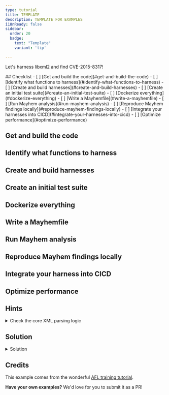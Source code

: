 ```yaml
---
type: tutorial
title: TEMPLATE
description: TEMPLATE FOR EXAMPLES
i18nReady: false
sidebar: 
  order: 20
  badge: 
    text: "Template"
    variant: 'tip'

---
```



<Lede> Let's harness libxml2 and find CVE-2015-8317! </Lede>

<Box icon='check-list'>
## Checklist
<Checklist>
- [ ] [Get and build the code](#get-and-build-the-code)
- [ ] [Identify what functions to harness](#identify-what-functions-to-harness)
- [ ] [Create and build harnesses](#create-and-build-harnesses)
- [ ] [Create an initial test suite](#create-an-initial-test-suite)
- [ ] [Dockerize everything](#dockerize-everything)
- [ ] [Write a Mayhemfile](#write-a-mayhemfile)
- [ ] [Run Mayhem analysis](#run-mayhem-analysis)
- [ ] [Reproduce Mayhem findings locally](#reproduce-mayhem-findings-locally)
- [ ] [Integrate your harnesses into CICD](#integrate-your-harnesses-into-cicd)
- [ ] [Optimize performance](#optimize-performance)
</Checklist>

</Box>

## Get and build the code
## Identify what functions to harness
## Create and build harnesses 
## Create an initial test suite 
## Dockerize everything
## Write a Mayhemfile
## Run Mayhem analysis
## Reproduce Mayhem findings locally
## Integrate your harness into CICD
## Optimize performance



## Hints
<details>
<summary>Check the core XML parsing logic</summary>
</details>


## Solution
<details>
<summary>Solution</summary>
</details>

## Credits

This example comes from the wonderful [AFL training
tutorial](https://github.com/mykter).  

**Have your own examples?** We'd love for you to submit it as a PR!
